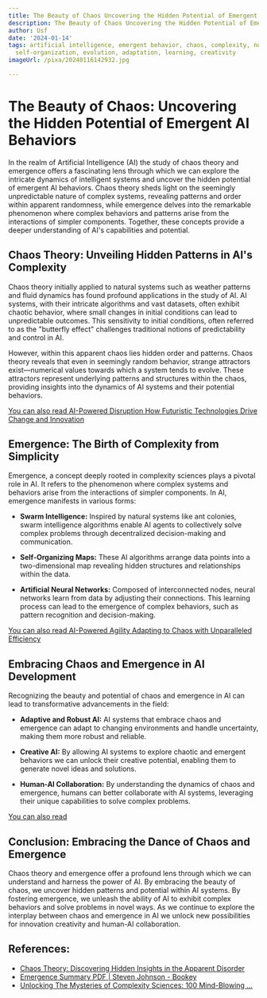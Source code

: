 ```yaml
---
title: The Beauty of Chaos Uncovering the Hidden Potential of Emergent AI Behaviors
description: The Beauty of Chaos Uncovering the Hidden Potential of Emergent AI Behaviors
author: Usf
date: '2024-01-14'
tags: artificial intelligence, emergent behavior, chaos, complexity, nonlinear dynamics,
  self-organization, evolution, adaptation, learning, creativity
imageUrl: /pixa/20240116142932.jpg

---
```

# The Beauty of Chaos: Uncovering the Hidden Potential of Emergent AI Behaviors

In the realm of Artificial Intelligence (AI) the study of  chaos theory and emergence offers a fascinating lens  through which we can explore the  intricate dynamics of intelligent systems and uncover the  hidden potential of emergent AI behaviors. Chaos theory sheds  light on the seemingly unpredictable nature of complex systems, revealing patterns  and  order within apparent randomness, while emergence delves into the remarkable phenomenon where complex behaviors and patterns arise from the interactions of simpler components. Together, these concepts provide a deeper understanding of AI's capabilities and potential.

## Chaos Theory: Unveiling Hidden Patterns  in  AI's Complexity

Chaos theory initially applied to natural  systems such as weather patterns and fluid dynamics has found profound applications in the study of AI. AI systems, with their intricate algorithms and vast datasets, often  exhibit chaotic behavior, where small changes in initial conditions can lead to unpredictable outcomes. This sensitivity to  initial conditions, often  referred to as the "butterfly effect" challenges traditional notions  of predictability and control in AI.

However, within this apparent chaos lies hidden order and patterns. Chaos theory reveals that even in seemingly random behavior, strange attractors exist—numerical values towards  which a system tends to evolve. These attractors represent underlying patterns and structures within the chaos, providing insights into the dynamics of AI systems  and  their  potential behaviors.

[You can also read AI-Powered Disruption How Futuristic  Technologies Drive Change and Innovation](AI-Powered%20Disruption%20How%20Futuristic%20Technologies%20Drive%20Change%20and%20Innovation)


## Emergence: The Birth of Complexity from  Simplicity

Emergence, a concept deeply rooted in complexity sciences plays a pivotal role in  AI. It refers to the phenomenon where complex systems and  behaviors  arise from the interactions of simpler components. In AI, emergence manifests in various  forms:

- **Swarm Intelligence:** Inspired by natural systems like ant colonies, swarm intelligence algorithms enable AI  agents to collectively solve complex  problems  through decentralized decision-making and communication.

- **Self-Organizing Maps:** These AI algorithms arrange data points into a two-dimensional map revealing hidden structures and relationships within the data.

- **Artificial Neural Networks:** Composed of interconnected nodes, neural networks learn from data by adjusting their connections. This learning process can lead to the emergence of complex behaviors, such as pattern  recognition and decision-making.

[You can also read AI-Powered Agility Adapting to  Chaos with Unparalleled  Efficiency](AI-Powered%20Agility%20Adapting%20to%20Chaos%20with%20Unparalleled%20Efficiency)


## Embracing  Chaos and Emergence  in AI Development

Recognizing the  beauty and potential of chaos and emergence  in AI can lead to transformative advancements in the field:

- **Adaptive and Robust AI:** AI systems that  embrace chaos and emergence can  adapt  to changing environments and handle uncertainty,  making them more robust and reliable.

- **Creative AI:** By allowing AI systems to explore chaotic and  emergent behaviors we can unlock their creative potential, enabling them to generate novel ideas and solutions.

- **Human-AI  Collaboration:** By understanding the dynamics  of chaos and emergence, humans can better collaborate with  AI systems, leveraging their unique capabilities  to solve complex problems.

[You can also read ]()


## Conclusion: Embracing the Dance  of Chaos  and  Emergence

Chaos  theory and emergence  offer a profound lens through which we can understand and  harness the  power of  AI. By embracing the beauty of chaos, we uncover hidden patterns and potential  within AI systems. By fostering emergence, we unleash the  ability of AI to exhibit complex behaviors and solve problems in novel ways. As we  continue to explore the interplay between chaos and emergence in AI we  unlock new possibilities for innovation creativity and human-AI collaboration.

## References:
- [Chaos Theory: Discovering Hidden Insights in the Apparent Disorder](https://www.linkedin.com/pulse/chaos-theory-discovering-hidden-insights-apparent-ganesh-swaminathan)
- [Emergence Summary PDF | Steven Johnson - Bookey](https://www.bookey.app/book/emergence)
- [Unlocking The Mysteries of Complexity Sciences: 100 Mind-Blowing ...](https://medium.com/predict/unlocking-the-mysteries-of-complexity-sciences-100-mind-blowing-insights-that-will-astonish-you-6a21d55c54db)
